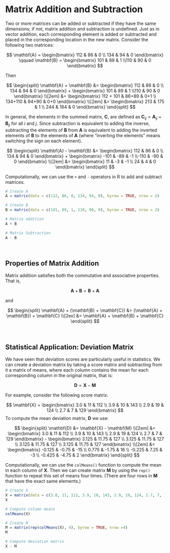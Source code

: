 <!-- In this chapter you will learn about some of the common arithmetic operations, matrix addition and subtraction, that can be performed with matrices. -->

# Matrix Addition and Subtraction

Two or more matrices can be added or subtracted if they have the same dimensions; if not, matrix addition and subtraction is undefined. Just as in vector addition, each corresponding element is added or subtracted and placed in the corresponding location in the new matrix. Consider the following two matrices:

$$
\mathbf{A} = \begin{bmatrix}
112 & 86 & 0 \\ 134 & 94 & 0
\end{bmatrix} \qquad 
\mathbf{B} = \begin{bmatrix}
101 & 89 & 1 \\110 & 90 & 0
\end{bmatrix}
$$

Then

$$
\begin{split}
\mathbf{A} + \mathbf{B} &= \begin{bmatrix}
112 & 86 & 0 \\ 134 & 94 & 0
\end{bmatrix} + \begin{bmatrix}
101 & 89 & 1 \\110 & 90 & 0
\end{bmatrix} \\[2em]
&= \begin{bmatrix}
112 + 101 & 86+89 & 0+1 \\ 134+110 & 94+90 & 0+0
\end{bmatrix} \\[2em]
&= \begin{bmatrix}
213 & 175 & 1 \\ 244 & 184 & 0
\end{bmatrix}
\end{split}
$$

In general, the elements in the summed matrix, **C**, are defined as $\mathbf{C}_{ij}=\mathbf{A}_{ij} + \mathbf{B}_{ij}$ for all *i* and *j*. Since subtraction is equivalent to adding the inverse, subtracting the elements of **B** from **A** is equivalent to adding the inverted elements of **B** to the elements of **A** (where "inverting the elements" means switching the sign on each element). 

$$
\begin{split}
\mathbf{A} - \mathbf{B} &= \begin{bmatrix}
112 & 86 & 0 \\ 134 & 94 & 0
\end{bmatrix} + \begin{bmatrix}
-101 & -89 & -1 \\-110 & -90 & 0
\end{bmatrix} \\[2em]
&= \begin{bmatrix}
11 & -3 & -1 \\ 24 & 4 & 0
\end{bmatrix}
\end{split}
$$

Computationally, we can use the `+` and `-` operators in R to add and subtract matrices.

```r
# Create A
A = matrix(data = c(112, 86, 0, 134, 94, 0), byrow = TRUE, nrow = 2)

# Create B
B = matrix(data = c(101, 89, 1, 110, 90, 0), byrow = TRUE, nrow = 2)

# Matrix addition
A + B

# Matrix Subtraction
A - B
```

<br /> 


## Properties of Matrix Addition


Matrix addition satisfies both the commutative and associative properties. That is,

$$
\mathbf{A} + \mathbf{B} = \mathbf{B} + \mathbf{A}
$$

and

$$
\begin{split}
\mathbf{A} + (\mathbf{B} + \mathbf{C}) &= (\mathbf{A} + \mathbf{B}) + \mathbf{C} \\[2ex]
&= \mathbf{A} + \mathbf{B} + \mathbf{C}
\end{split}
$$




<br />

## Statistical Application: Deviation Matrix

We have seen that deviation scores are particularly useful in statistics. We can create a deviation matrix by taking a score matrix and subtracting from it a matrix of means, where each column contains the mean for each corresponding column in the original matrix, that is:

$$
\mathbf{D} = \mathbf{X} - \mathbf{M}
$$

For example, consider the following score matrix:

$$
\mathbf{X} = \begin{bmatrix}
3.0 & 11 & 112 \\ 3.9 & 10 & 143 \\ 2.9 & 19 & 124 \\ 2.7 & 7 & 129
\end{bmatrix}
$$
To compute the mean deviation matrix, **D** we use:


$$
\begin{split}
\mathbf{D} &= \mathbf{X} - \mathbf{M} \\[2em]
&= \begin{bmatrix}
3.0 & 11 & 112 \\ 3.9 & 10 & 143 \\ 2.9 & 19 & 124 \\ 2.7 & 7 & 129
\end{bmatrix} - \begin{bmatrix}
3.125 & 11.75 & 127 \\ 3.125 & 11.75 & 127 \\ 3.125 & 11.75 & 127 \\ 3.125 & 11.75 & 127
\end{bmatrix} \\[2em]
&= \begin{bmatrix}
-0.125 & -0.75 & -15 \\ 0.775 & -1.75 & 16 \\ -0.225 & 7.25 & -3 \\ -0.425 & -4.75 & 2
\end{bmatrix}
\end{split}
$$

Computationally, we can use the `colMeans()` function to compute the mean in each column of **X**. Then we can create matrix **M** by using the `rep()` function to repeat this set of means four times. (There are four rows in **M** that have the exact same elements.)

```r
# Create X
X = matrix(data = c(3.0, 11, 112, 3.9, 10, 143, 2.9, 19, 124, 2.7, 7, 129), byrow = TRUE, nrow = 4)
X

# Compute column means
colMeans(X)

# Create M
M = matrix(rep(colMeans(X), 4), byrow = TRUE, nrow =4)
M

# Compute deviation matrix
X - M
```



<br />

